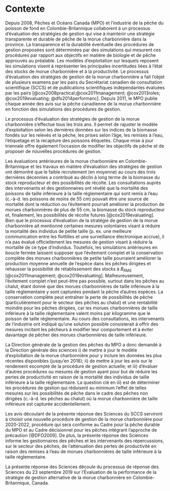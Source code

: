 # Contexte

Depuis 2008, Pêches et Océans Canada (MPO) et l’industrie de la pêche du poisson de fond en Colombie-Britannique collaborent à un processus d’évaluation des stratégies de gestion qui vise à maintenir une stratégie transparente et durable de pêche de la morue charbonnière dans la province. La transparence et la durabilité éventuelle des procédures de gestion proposées sont déterminées par des simulations qui mesurent ces procédures par rapport aux objectifs en matière de biologie et de pêche approuvés au préalable. Les modèles d’exploitation sur lesquels reposent les simulations visent à représenter les principales incertitudes liées à l’état des stocks de morue charbonnière et à la productivité. Le processus d’évaluation des stratégies de gestion de la morue charbonnière a fait l’objet de plusieurs examens par les pairs du Secrétariat canadien de consultation scientifique (SCCS) et de publications scientifiques indépendantes évaluées par les pairs [@cox2008practical;@cox2011management; @cox2013roles; @cox2019evaluating; @dfo2014performanc]. Depuis 2011, le MPO publie chaque année des avis sur la pêche canadienne de la morue charbonnière en fonction des simulations des procédures de gestion.

Le processus d’évaluation des stratégies de gestion de la morue charbonnière s’effectue tous les trois ans. Il permet de rajuster le modèle d’exploitation selon les dernières données sur les indices de la biomasse fondés sur les relevés et la pêche, les prises selon l’âge, les remises à l’eau, l’étiquetage et la recapture des poissons étiquetés. Chaque mise à jour triennale offre également l’occasion de modifier les objectifs de pêche et de proposer de nouvelles procédures de gestion.

Les évaluations antérieures de la morue charbonnière en Colombie-Britannique et les travaux en matière d’évaluation des stratégies de gestion ont démontré que le faible recrutement (en moyenne) au cours des trois dernières décennies a contribué au déclin à long terme de la biomasse du stock reproducteur et des possibilités de récolte. Les consultations auprès des intervenants et des gestionnaires ont révélé que la mortalité des poissons de taille inférieure à la taille réglementaire qui sont remis à l’eau (c.-à-d. les poissons de moins de 55 cm) pouvait être une source de mortalité dont la réduction ou l’évitement pourrait améliorer la production de morues charbonnières de plus de 55 cm, la biomasse du stock reproducteur et, finalement, les possibilités de récolte futures [@cox2019evaluating]. Bien que le processus d’évaluation de la stratégie de gestion de la morue charbonnière ait mentionné certaines mesures volontaires visant à réduire la mortalité des individus de petite taille (p. ex. une meilleure communication entre les flottilles et une surveillance électronique accrue), il n’a pas évalué officiellement les mesures de gestion visant à réduire la mortalité de ce type d’individus. Toutefois, les simulations antérieures en boucle fermée laissent supposer que l’évitement complet et la conservation complète des morues charbonnières de petite taille pourraient améliorer la production moyenne annuelle de l’espèce dans les pêches dirigées et rehausser la possibilité de rétablissement des stocks à $B_{RMS}$ [@cox2011management; @cox2019evaluating]. Malheureusement, l’évitement complet n’est peut-être pas possible, surtout dans les pêches au chalut, étant donné que des morues charbonnières de taille inférieure à la taille réglementaire y sont capturées pendant la pêche d’autres espèces. La conservation complète peut entraîner la perte de possibilités de pêche (particulièrement pour le secteur des pêches au chalut) et une rentabilité moindre pour les pêches dirigées, car les morues charbonnières de taille inférieure à la taille réglementaire valent moins par kilogramme que le poisson de taille réglementaire. Au cours des consultations, les intervenants de l’industrie ont indiqué qu’une solution possible consisterait à offrir des mesures incitant les pêcheurs à modifier leur comportement et à éviter davantage de pêcher des morues charbonnières de taille inférieure.

La Direction générale de la gestion des pêches du MPO a donc demandé à la Direction générale des sciences i) de mettre à jour le modèle d’exploitation de la morue charbonnière pour y inclure les données les plus récentes disponibles (jusqu’en 2018); ii) de mettre à jour les avis sur le rendement escompté de la procédure de gestion actuelle; et iii) d’évaluer d’autres procédures ou mesures de gestion ayant pour but de réduire les pertes de productivité en raison de la mortalité des individus de taille inférieure à la taille réglementaire. La question clé en iii) est de déterminer les procédures de gestion qui réduisent au minimum l’effet de telles mesures sur les possibilités de pêche dans le cadre des pêches non dirigées (c.-à-d. les pêches au chalut) où la morue charbonnière de taille inférieure est capturée accidentellement.

Les avis découlant de la présente réponse des Sciences du SCCS serviront à choisir une nouvelle procédure de gestion de la morue charbonnière pour 2020-2022, procédure qui sera conforme au Cadre pour la pêche durable du MPO et au Cadre décisionnel pour les pêches intégrant l’approche de précaution [@DFO2009]. De plus, la présente réponse des Sciences informe les gestionnaires des pêches et les intervenants des répercussions, sur le secteur des pêches, de l’atténuation des pertes de productivité en raison des remises à l’eau de morues charbonnières de taille inférieure à la taille réglementaire.

La présente réponse des Sciences découle du processus de réponse des Sciences du 23 septembre 2019 sur l’Évaluation de la performance de la stratégie de gestion alternative de la morue charbonnière en Colombie-Britannique, Canada.
